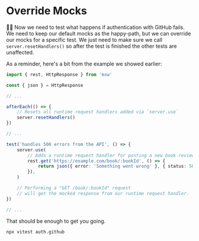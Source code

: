# Override Mocks

👨‍💼 Now we need to test what happens if authentication with GitHub fails. We need
to keep our default mocks as the happy-path, but we can override our mocks for
a specific test. We just need to make sure we call `server.resetHandlers()` so
after the test is finished the other tests are unaffected.

As a reminder, here's a bit from the example we showed earlier:

```ts
import { rest, HttpResponse } from 'msw'

const { json } = HttpResponse

// ...

afterEach(() => {
	// Resets all runtime request handlers added via `server.use`
	server.resetHandlers()
})

// ...

test('handles 500 errors from the API', () => {
	server.use(
		// Adds a runtime request handler for posting a new book review.
		rest.get('https://example.com/book/:bookId', () => {
			return json({ error: 'Something went wrong' }, { status: 500 })
		}),
	)

	// Performing a "GET /book/:bookId" request
	// will get the mocked response from our runtime request handler.
})

// ...
```

That should be enough to get you going.

```sh nonumber
npx vitest auth.github
```

